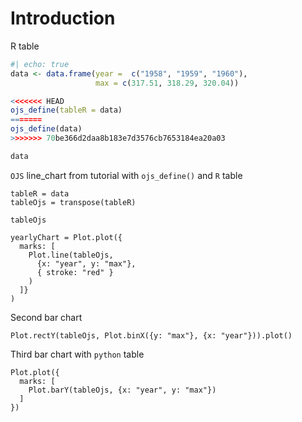 # Introduction

R table

```r
#| echo: true
data <- data.frame(year =  c("1958", "1959", "1960"), 
                   max = c(317.51, 318.29, 320.04))

<<<<<<< HEAD
ojs_define(tableR = data)
=======
ojs_define(data)
>>>>>>> 70be366d2daa8b183e7d3576cb7653184ea20a03

data
```

`OJS` line_chart from tutorial with `ojs_define()` and `R` table

```ojs
tableR = data
tableOjs = transpose(tableR)

tableOjs

yearlyChart = Plot.plot({
  marks: [
    Plot.line(tableOjs, 
      {x: "year", y: "max"}, 
      { stroke: "red" }
    )
  ]}
)
```

<!-- `Python` table -->

<!-- ```{python} -->

<!-- import pandas as pd -->

<!-- d = { -->

<!--     'year': ['1958', '1959', '1960'], -->

<!--     'max': [317.5, 318.9, 320.7] -->

<!-- } -->

<!-- df = pd.DataFrame(data=d) -->

<!-- ojs_define(tablePy = df) -->

<!-- ``` -->

Second bar chart 

```ojs

Plot.rectY(tableOjs, Plot.binX({y: "max"}, {x: "year"})).plot()
```
Third  bar chart with `python` table

```ojs
Plot.plot({
  marks: [
    Plot.barY(tableOjs, {x: "year", y: "max"})
  ]
})
```
